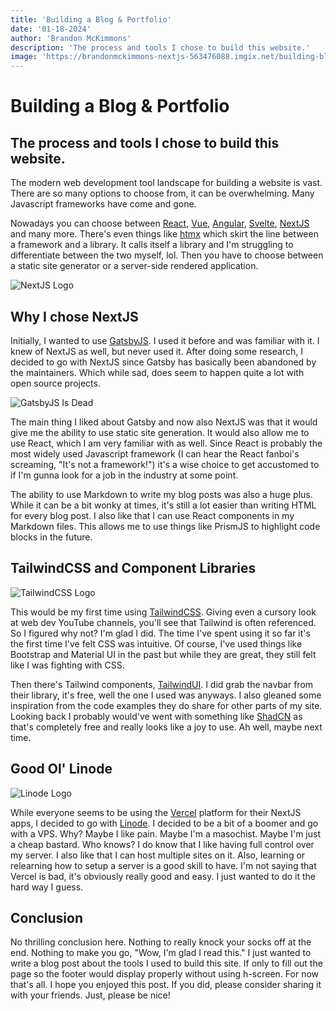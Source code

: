```yaml
---
title: 'Building a Blog & Portfolio'
date: '01-18-2024'
author: 'Brandon McKimmons'
description: 'The process and tools I chose to build this website.'
image: 'https://brandonmckimmons-nextjs-563476088.imgix.net/building-blog.webp'
---
```


# Building a Blog & Portfolio

## The process and tools I chose to build this website.

The modern web development tool landscape for building a website is vast. There are so many options to choose from, it can be overwhelming.
Many Javascript frameworks have come and gone.

Nowadays you can choose between [React](https://react.dev/), [Vue](https://vuejs.org/), [Angular](https://angular.io/), [Svelte](https://svelte.dev/), [NextJS](https://nextjs.org/) and many more.
There's even things like [htmx](https://htmx.org/) which skirt the line between a framework and a library. It calls itself a library and I'm struggling to differentiate between the two myself, lol.
Then you have to choose between a static site generator or a server-side rendered application.

![NextJS Logo](/images/blog-images/Nextjs-logo.svg)

## Why I chose NextJS

Initially, I wanted to use [GatsbyJS](https://www.gatsbyjs.com/). I used it before and was familiar with it. I knew of NextJS as well, but never used it.
After doing some research, I decided to go with NextJS since Gatsby has basically been abandoned by the maintainers. Which while sad,
does seem to happen quite a lot with open source projects.

![GatsbyJS Is Dead](/images/blog-images/GatsbyIsDead.webp)

The main thing I liked about Gatsby and now also NextJS was that it would give me the ability to use static site generation. It would also allow
me to use React, which I am very familiar with as well. Since React is probably the most widely used Javascript framework
(I can hear the React fanboi's screaming, "It's not a framework!") it's a wise choice to get accustomed to if I'm gunna look for a job in the industry at some point.

The ability to use Markdown to write my blog posts was also a huge plus. While it can be a bit wonky at times, it's still a lot easier than writing HTML
for every blog post. I also like that I can use React components in my Markdown files. This allows me to use things like PrismJS to highlight code blocks in the future.

## TailwindCSS and Component Libraries

![TailwindCSS Logo](/images/blog-images/Tailwind_CSS_logo.svg)

This would be my first time using [TailwindCSS](https://tailwindcss.com/). Giving even a cursory look at web dev YouTube channels, you'll see that Tailwind is often referenced. So I figured why not?
I'm glad I did. The time I've spent using it so far it's the first time I've felt CSS was intuitive. Of course, I've used things like Bootstrap and Material UI in the past but while
they are great, they still felt like I was fighting with CSS.

Then there's Tailwind components, [TailwindUI](https://tailwindui.com/). I did grab the navbar from their library,
it's free, well the one I used was anyways. I also gleaned some inspiration from the code examples they do share for other parts of my site. Looking back I probably would've went with something like
[ShadCN](https://ui.shadcn.com/) as that's completely free and really looks like a joy to use. Ah well, maybe next time.

## Good Ol' Linode

![Linode Logo](/images/blog-images/Linode_updated_logo.png)

While everyone seems to be using the [Vercel](https://vercel.com/) platform for their NextJS apps, I decided to go with [Linode](https://www.linode.com/). I decided to be a bit of a boomer and go with a VPS. Why? Maybe I like pain.
Maybe I'm a masochist. Maybe I'm just a cheap bastard. Who knows? I do know that I like having full control over my server. I also like that I can host multiple sites on it. Also,
learning or relearning how to setup a server is a good skill to have. I'm not saying that Vercel is bad, it's obviously really good and easy. I just wanted to do it the hard way I guess.

## Conclusion

No thrilling conclusion here. Nothing to really knock your socks off at the end. Nothing to make you go, "Wow, I'm glad I read this." I just wanted to write a blog post about the tools I used to build this site.
If only to fill out the page so the footer would display properly without using h-screen. For now that's all. I hope you enjoyed this post. If you did, please consider sharing it with your friends. Just, please be nice!
